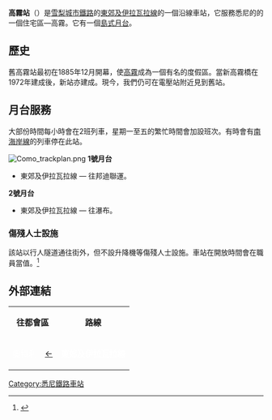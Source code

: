 {{noteTA
|G1=地名
}}
{{Coor icon|w=20px|34|00|58|S|151|03|53|E|1000000}}
{{Infobox station
|name                = 高霧<br />{{lang|en|Como}}
|type                = 
|style               = Sydney Trains
|image               = Como Railway Station 1.JPG
|image_size          = 
|image_caption       = 2006年12月南行景觀
|address             = [[新南威爾士州|新南威爾士州]][[高霧_(新南威爾士州)|高霧]]高霧廣場
|country             = [[澳洲|澳洲]]
|coordinates         = {{coord|-34.0043|151.06802|region:AU-NSW_type:railwaystation|format=dms|display=inline,title}}
|elevation           = 
|distance            = 距離[[悉尼中央車站|悉尼中央車站]]21.24公里
|line                = [[東郊及伊拉瓦拉線|伊拉瓦拉線]]
|other               = 
|structure           = 地面
|platform            = 2個（1個島式）
|depth               = 
|levels              = 
|tracks              = 2條
|parking             = 
|bicycle             = 
|opened              = 1885年12月26日
|closed              = 
|rebuilt             = 1972年11月27日
|electrified         = 是
|disabled            = 
|code                = {{link-en|新南威爾士州鐵路車站編號列表|List of New South Wales railway station codes|CMO}}
|owned               = [[新南威爾士州鐵路局|新南威爾士州鐵路局]]
|operator            = [[悉尼列車|悉尼列車]]
|zone                = 
|status              = 有人
|former              = 
| passengers          = 每日820人<ref>{{cite web |author=Bureau of Transport Statistics |url=https://www.transport.nsw.gov.au/sites/default/files/media/documents/2017/Train%20Statistics%202014.pdf |title=Train Statistics 2014 |publisher=Transport NSW |accessdate=13 July 2018 |archive-date=2018-06-10 |archive-url=https://web.archive.org/web/20180610113500/https://www.transport.nsw.gov.au/sites/default/files/media/documents/2017/Train%20Statistics%202014.pdf |dead-url=yes }}</ref>
| pass_year           = 2013年
| pass_rank           = 169
| pass_system         = 悉尼列車，新州鐵路
|mpassengers         = 
|services            = 
|web                 = [https://transportnsw.info/stop?q=10101343#/ Transport for NSW]
|route_map           = 
|map_state           = }}

'''高霧站'''（{{lang-en|Como Station}}）是[[雪梨_(城市)|雪梨]][[城市鐵路|城市鐵路]]的[[東郊及伊拉瓦拉線|東郊及伊拉瓦拉線]]的一個沿線車站，它服務悉尼的的一個住宅區—高霧。它有一個[[島式月台|島式月台]]。

== 歷史 ==
舊高霧站最初在1885年12月開幕，使[[高霧|高霧]]成為一個有名的度假區。當新高霧橋在1972年建成後，新站亦建成。現今，我們仍可在電壓站附近見到舊站。

==月台服務==
大部份時間每小時會在2班列車，星期一至五的繁忙時間會加設班次。有時會有[[南海岸線|南海岸線]]的列車停在此站。

[[File:Como_trackplan.png|left]]
{{clear|left}}
'''1號月台'''
*東郊及伊拉瓦拉線 — 往邦迪聯運。	

'''2號月台'''
*東郊及伊拉瓦拉線 — 往瀑布。

===傷殘人士設施===

該站以行人隧道通往街外，但不設升降機等傷殘人士設施。車站在開放時間會在職員當值。<ref>{{cite web en|work=City Rail|title=Como station facilities|url=http://www.cityrail.info/stations/station_details?stationId=82|accessdate=28 June 2009|archive-date=2010-11-25|archive-url=https://web.archive.org/web/20101125214616/http://cityrail.info/stations/station_details?stationId=82|dead-url=no}}</ref>

==外部連結==
{{Mapit-AUS-suburbscale|long=151.0353|lat=-34.0058}}

{{Reflist}}

{| class="wikitable" style="margin: 1em auto 1em auto" 
|-
|colspan=2 align="center"| '''往都會區''' ||align="center"|  '''路線''' ||colspan=2 align="center"|   '''往外城'''
|- 
|align="center" bgcolor=0072c6 | <span style="color: White;">奧特利</span> || align="center" bgcolor=0072c6 | [[奧特利車站|←]] ||align="center" bgcolor=0072c6 | <span style="color: White;">'''東郊及伊拉瓦拉線'''</span> || align="center" bgcolor=0072c6 | [[月地車站|→]]  ||align="center" bgcolor=0072c6 | <span style="color: White;">真安莉</span>
|}

[[Category:悉尼鐵路車站|Category:悉尼鐵路車站]]